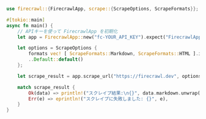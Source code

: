 ```rust Rust
use firecrawl::{FirecrawlApp, scrape::{ScrapeOptions, ScrapeFormats}};

#[tokio::main]
async fn main() {
    // APIキーを使って FirecrawlApp を初期化
    let app = FirecrawlApp::new("fc-YOUR_API_KEY").expect("FirecrawlApp の初期化に失敗しました");

    let options = ScrapeOptions {
        formats vec! [ ScrapeFormats::Markdown, ScrapeFormats::HTML ].into(),
        ..Default::default()
    };

    let scrape_result = app.scrape_url("https://firecrawl.dev", options).await;

    match scrape_result {
        Ok(data) => println!("スクレイプ結果:\n{}", data.markdown.unwrap()),
        Err(e) => eprintln!("スクレイプに失敗しました: {}", e),
    }
}
```
